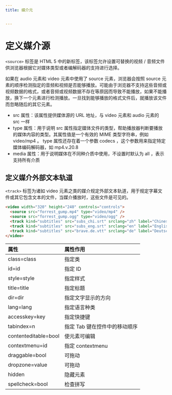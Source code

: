 ```yaml
---
title: 媒介元


---
```


# 定义媒介源

`<source>` 标签是 HTML 5 中的新标签，该标签允许设置可替换的视频 / 音频文件供浏览器根据它对媒体类型或者编解码器的支持进行选择。

如果在 audio 元素和 video 元素中使用了 source 元素，浏览器会按照 source
元素的顺序检测指定的音频和视频是否能够播放。可能由于浏览器不支持这些音频或视频数据的格式，或者音频或视频数据不存在等原因而导致不能播放，如果不能播放，换下一个元素进行检测播放。一旦找到能够播放的格式文件后，就播放该文件而忽略随后的其它元素。

- src 属性：该属性提供媒体源的 URL 地址，与 video 元素和 audio 元素的 src 一样
- type 属性：用于说明 src 属性指定媒体文件的类型，帮助播放器判断要播放的媒体内容的类型。其属性值是一个有效的 MIME 类型字符串，例如 video/mp4 。 type 属性还存在着一个参数 codecs
  ，这个参数用来指定特定媒体编码解码器，如 mp4.v.20.8
- media 属性：用于说明媒体在不同种介质中使用，不设置时默认为 all ，表示支持所有介质

## 定义媒介外部文本轨道

`<track>` 标签为诸如 video 元素之类的媒介规定外部文本轨道，用于规定字幕文件或其它包含文本的文件，当媒介播放时，这些文件是可见的。

```html
<video width="320" height="240" controls="controls">
  <source src="forrest_gump.mp4" type="video/mp4" />
  <source src="forrest_gump.ogg" type="video/ogg" />
  <track kind="subtitles" src="subs_chi.srt" srclang="zh" label="Chinese" />
  <track kind="subtitles" src="subs_eng.srt" srclang="en" label="English" />
  <track kind="subtitles" src="brave.de.vtt" srclang="de" label="Deutsch" />
</video>
```

| 属性                 | 属性作用                      |
| :------------------- | :---------------------------- |
| class=class          | 指定类                        |
| id=id                | 指定 ID                       |
| style=style          | 指定样式                      |
| title=title          | 指定标题                      |
| dir=dir              | 指定文字显示的方向            |
| lang=lang            | 指定语言种类                  |
| accesskey=key        | 指定快捷键                    |
| tabindex=n           | 指定 Tab 键在控件中的移动顺序 |
| contenteditable=bool | 使元素可编辑                  |
| contextmenu=id       | 指定 contextmenu              |
| draggable=bool       | 可拖动                        |
| dropzone=value       | 可拖动                        |
| hidden               | 隐藏元素                      |
| spellcheck=bool      | 检查拼写                      |

            